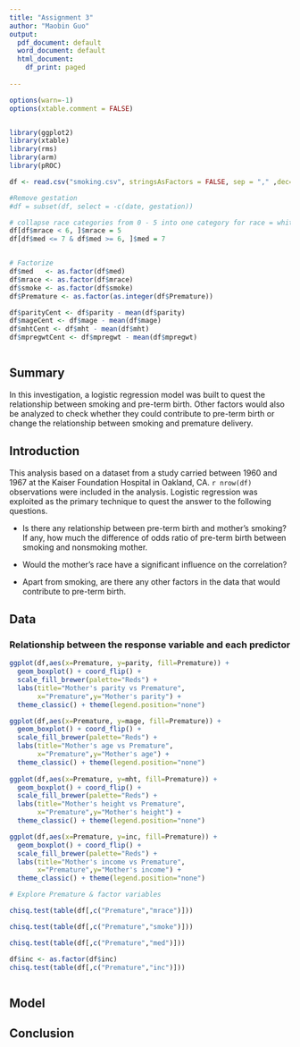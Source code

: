 ```yaml
---
title: "Assignment 3"
author: "Maobin Guo"
output:
  pdf_document: default
  word_document: default
  html_document:
    df_print: paged
    
---
```


```r

options(warn=-1)
options(xtable.comment = FALSE)


library(ggplot2)
library(xtable)
library(rms)
library(arm)
library(pROC)

```


```r
df <- read.csv("smoking.csv", stringsAsFactors = FALSE, sep = "," ,dec="," )

#Remove gestation
#df = subset(df, select = -c(date, gestation))

# collapse race categories from 0 - 5 into one category for race = white
df[df$mrace < 6, ]$mrace = 5
df[df$med <= 7 & df$med >= 6, ]$med = 7


# Factorize 
df$med   <- as.factor(df$med)
df$mrace <- as.factor(df$mrace)
df$smoke <- as.factor(df$smoke)
df$Premature <- as.factor(as.integer(df$Premature))

df$parityCent <- df$parity - mean(df$parity)
df$mageCent <- df$mage - mean(df$mage)
df$mhtCent <- df$mht - mean(df$mht)
df$mpregwtCent <- df$mpregwt - mean(df$mpregwt)

```
 

```r
 

```

\hfill\break

## Summary

In this investigation, a logistic regression model was built to quest the relationship between smoking and pre-term birth. Other factors would also be analyzed to check whether they could contribute to pre-term birth or change the relationship between smoking and premature delivery.

\hfill\break

## Introduction

This analysis based on a dataset from a study carried between 1960 and 1967 at the Kaiser Foundation Hospital in Oakland, CA. `r nrow(df)` observations were included in the analysis. Logistic regression was exploited as the primary technique to quest the answer to the following questions. 

- Is there any relationship between pre-term birth and mother's smoking? If any, how much the difference of odds ratio of pre-term birth between smoking and nonsmoking mother. 

- Would the mother's race have a significant influence on the correlation?

- Apart from smoking, are there any other factors in the data that would contribute to pre-term birth. 

\hfill\break

## Data

### Relationship between the response variable and each predictor

```r


ggplot(df,aes(x=Premature, y=parity, fill=Premature)) +
  geom_boxplot() + coord_flip() +
  scale_fill_brewer(palette="Reds") +
  labs(title="Mother's parity vs Premature",
       x="Premature",y="Mother's parity") + 
  theme_classic() + theme(legend.position="none")

ggplot(df,aes(x=Premature, y=mage, fill=Premature)) +
  geom_boxplot() + coord_flip() +
  scale_fill_brewer(palette="Reds") +
  labs(title="Mother's age vs Premature",
       x="Premature",y="Mother's age") + 
  theme_classic() + theme(legend.position="none")
 
ggplot(df,aes(x=Premature, y=mht, fill=Premature)) +
  geom_boxplot() + coord_flip() +
  scale_fill_brewer(palette="Reds") +
  labs(title="Mother's height vs Premature",
       x="Premature",y="Mother's height") + 
  theme_classic() + theme(legend.position="none")

ggplot(df,aes(x=Premature, y=inc, fill=Premature)) +
  geom_boxplot() + coord_flip() +
  scale_fill_brewer(palette="Reds") +
  labs(title="Mother's income vs Premature",
       x="Premature",y="Mother's income") + 
  theme_classic() + theme(legend.position="none")

```


```r
# Explore Premature & factor variables

chisq.test(table(df[,c("Premature","mrace")]))

chisq.test(table(df[,c("Premature","smoke")]))

chisq.test(table(df[,c("Premature","med")]))

df$inc <- as.factor(df$inc)
chisq.test(table(df[,c("Premature","inc")]))



```

## Model



## Conclusion












